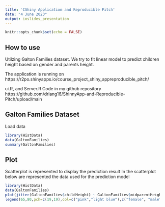 ```yaml
---
title: 'CShiny Application and Reproducible Pitch'
date: "4 June 2023"
output: ioslides_presentation
---
```


```r
knitr::opts_chunk$set(echo = FALSE)
```

## How to use

Utilzing Galton Families dataset. We try to fit linear model to predict children height based on gender and parents height.

The application is running on https://r2po.shinyapps.io/course_project_shiny_appreproducible_pitch/

ui.R, and Server.R Code in my github repository https://github.com/drlang16/ShinnyApp-and-Reproducible-Pitch/upload/main

## Galton Families Dataset

Load data

```r
library(HistData)
data(GaltonFamilies)
summary(GaltonFamilies)
```

## Plot
Scatterplot is represented to display the prediction result
In the scatterplot below are represented the data used for the prediction model
```r
library(HistData)
data(GaltonFamilies)
plot(jitter(GaltonFamilies$childHeight) ~ GaltonFamilies$midparentHeight,xlab="Average Height of the Parents (in inches)",ylab="Height of the Child (in inches)",main="Scatterplot of Galton Family Data",pch=19,frame.plot=FALSE,col=ifelse(GaltonFamilies$gender=="female", "pink", "light blue"))
legend(65,80,pch=c(19,19),col=c("pink","light blue"),c("female", "male"),bty="o",cex=.8)
```

